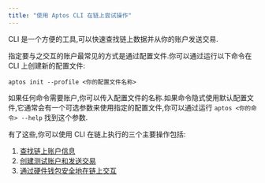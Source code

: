 ```yaml
---
title: "使用 Aptos CLI 在链上尝试操作"
---
```


CLI 是一个方便的工具,可以快速查找链上数据并从你的账户发送交易.

指定要与之交互的账户最常见的方式是通过配置文件.你可以通过运行以下命令在 CLI 上创建新的配置文件:

```shellscript filename="Terminal"
aptos init --profile <你的配置文件名称>
```

如果任何命令需要账户,你可以传入配置文件的名称.如果命令隐式使用默认配置文件,它通常会有一个可选参数来使用指定的配置文件,你可以通过运行 `aptos <你的命令> --help` 找到这个参数.

有了这些,你可以使用 CLI 在链上执行的三个主要操作包括:

1. [查找链上账户信息](/zh/build/cli/trying-things-on-chain/looking-up-account-info)
2. [创建测试账户和发送交易](/zh/build/cli/trying-things-on-chain/create-test-accounts)
3. [通过硬件钱包安全地在链上交互](/zh/build/cli/trying-things-on-chain/ledger)
